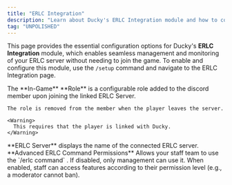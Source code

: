 ```yaml
---
title: "ERLC Integration"
description: "Learn about Ducky's ERLC Integration module and how to configure it."
tag: "UNPOLISHED"
---
```


This page provides the essential configuration options for Ducky's **ERLC Integration** module, which enables seamless management and monitoring of your ERLC server without needing to join the game. To enable and configure this module, use the `/setup` command and navigate to the ERLC Integration page.

<Steps>
  <Step title="In-Game Role" titleSize="h2">
    The **In-Game** **Role** is a configurable role added to the discord member upon joining the linked ERLC Server.

    The role is removed from the member when the player leaves the server.

    <Warning>
      This requires that the player is linked with Ducky.
    </Warning>
  </Step>
  <Step title="ERLC Server" titleSize="h2">
    **ERLC Server** displays the name of the connected ERLC server.
  </Step>
  <Step title="Advanced ERLC Command Permissions" titleSize="h2">
    **Advanced ERLC Command Permissions** Allows your staff team to use the `/erlc command` . If disabled, only management can use it. When enabled, staff can access features according to their permission level (e.g., a moderator cannot ban).
  </Step>
  <Step title="ERLC Command Logs Channel" titleSize="h2">
     
  </Step>
  <Step title="ERLC Kick/Ban Logs Channel" titleSize="h2">
    
  </Step>
  <Step title="Auto Log Kicks/BOLOs" titleSize="h2">
     
  </Step>
  <Step title="Ban Syncing Mode" titleSize="h2">
     
  </Step>
</Steps>